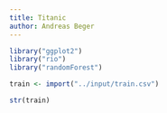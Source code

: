 ```yaml
---
title: Titanic
author: Andreas Beger
---
```


```r
library("ggplot2")
library("rio")
library("randomForest")
```

```r
train <- import("../input/train.csv")

str(train)
```

